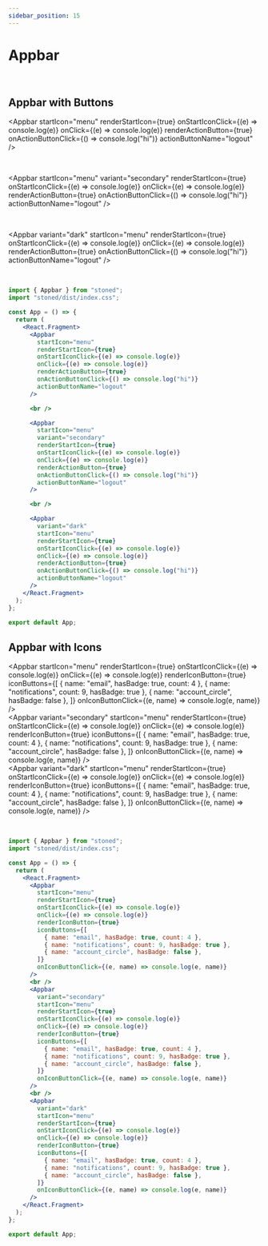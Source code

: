 ```yaml
---
sidebar_position: 15
---
```


# Appbar

<br />

## Appbar with Buttons


<Appbar
  startIcon="menu"
  renderStartIcon={true}
  onStartIconClick={(e) => console.log(e)}
  onClick={(e) => console.log(e)}
  renderActionButton={true}
  onActionButtonClick={() => console.log("hi")}
  actionButtonName="logout"
/>

<br />

<Appbar
  startIcon="menu"
  variant="secondary"
  renderStartIcon={true}
  onStartIconClick={(e) => console.log(e)}
  onClick={(e) => console.log(e)}
  renderActionButton={true}
  onActionButtonClick={() => console.log("hi")}
  actionButtonName="logout"
/>

<br />

<Appbar
  variant="dark"
  startIcon="menu"
  renderStartIcon={true}
  onStartIconClick={(e) => console.log(e)}
  onClick={(e) => console.log(e)}
  renderActionButton={true}
  onActionButtonClick={() => console.log("hi")}
  actionButtonName="logout"
/>

<br />

```jsx title="src/App.js"
import { Appbar } from "stoned";
import "stoned/dist/index.css";

const App = () => {
  return (
    <React.Fragment>
      <Appbar
        startIcon="menu"
        renderStartIcon={true}
        onStartIconClick={(e) => console.log(e)}
        onClick={(e) => console.log(e)}
        renderActionButton={true}
        onActionButtonClick={() => console.log("hi")}
        actionButtonName="logout"
      />

      <br />

      <Appbar
        startIcon="menu"
        variant="secondary"
        renderStartIcon={true}
        onStartIconClick={(e) => console.log(e)}
        onClick={(e) => console.log(e)}
        renderActionButton={true}
        onActionButtonClick={() => console.log("hi")}
        actionButtonName="logout"
      />

      <br />

      <Appbar
        variant="dark"
        startIcon="menu"
        renderStartIcon={true}
        onStartIconClick={(e) => console.log(e)}
        onClick={(e) => console.log(e)}
        renderActionButton={true}
        onActionButtonClick={() => console.log("hi")}
        actionButtonName="logout"
      />
    </React.Fragment>
  );
};

export default App;
```

## Appbar with Icons

<Appbar
  startIcon="menu"
  renderStartIcon={true}
  onStartIconClick={(e) => console.log(e)}
  onClick={(e) => console.log(e)}
  renderIconButton={true}
  iconButtons={[
    { name: "email", hasBadge: true, count: 4 },
    { name: "notifications", count: 9, hasBadge: true },
    { name: "account_circle", hasBadge: false },
  ]}
  onIconButtonClick={(e, name) => console.log(e, name)}
/>
<br />
<Appbar
  variant="secondary"
  startIcon="menu"
  renderStartIcon={true}
  onStartIconClick={(e) => console.log(e)}
  onClick={(e) => console.log(e)}
  renderIconButton={true}
  iconButtons={[
    { name: "email", hasBadge: true, count: 4 },
    { name: "notifications", count: 9, hasBadge: true },
    { name: "account_circle", hasBadge: false },
  ]}
  onIconButtonClick={(e, name) => console.log(e, name)}
/>
<br />
<Appbar
  variant="dark"
  startIcon="menu"
  renderStartIcon={true}
  onStartIconClick={(e) => console.log(e)}
  onClick={(e) => console.log(e)}
  renderIconButton={true}
  iconButtons={[
    { name: "email", hasBadge: true, count: 4 },
    { name: "notifications", count: 9, hasBadge: true },
    { name: "account_circle", hasBadge: false },
  ]}
  onIconButtonClick={(e, name) => console.log(e, name)}
/>

<br />

```jsx title="src/App.js"
import { Appbar } from "stoned";
import "stoned/dist/index.css";

const App = () => {
  return (
    <React.Fragment>
      <Appbar
        startIcon="menu"
        renderStartIcon={true}
        onStartIconClick={(e) => console.log(e)}
        onClick={(e) => console.log(e)}
        renderIconButton={true}
        iconButtons={[
          { name: "email", hasBadge: true, count: 4 },
          { name: "notifications", count: 9, hasBadge: true },
          { name: "account_circle", hasBadge: false },
        ]}
        onIconButtonClick={(e, name) => console.log(e, name)}
      />
      <br />
      <Appbar
        variant="secondary"
        startIcon="menu"
        renderStartIcon={true}
        onStartIconClick={(e) => console.log(e)}
        onClick={(e) => console.log(e)}
        renderIconButton={true}
        iconButtons={[
          { name: "email", hasBadge: true, count: 4 },
          { name: "notifications", count: 9, hasBadge: true },
          { name: "account_circle", hasBadge: false },
        ]}
        onIconButtonClick={(e, name) => console.log(e, name)}
      />
      <br />
      <Appbar
        variant="dark"
        startIcon="menu"
        renderStartIcon={true}
        onStartIconClick={(e) => console.log(e)}
        onClick={(e) => console.log(e)}
        renderIconButton={true}
        iconButtons={[
          { name: "email", hasBadge: true, count: 4 },
          { name: "notifications", count: 9, hasBadge: true },
          { name: "account_circle", hasBadge: false },
        ]}
        onIconButtonClick={(e, name) => console.log(e, name)}
      />
    </React.Fragment>
  );
};

export default App;
```
